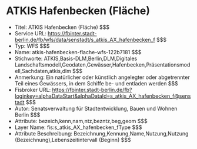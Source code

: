 # ATKIS Hafenbecken (Fläche)
- Titel: ATKIS Hafenbecken (Fläche) $$$
- Service URL: https://fbinter.stadt-berlin.de/fb/wfs/data/senstadt/s_atkis_AX_hafenbecken_f $$$
- Typ: WFS $$$
- Name: atkis-hafenbecken-flache-wfs-122b7181 $$$
- Stichworte: ATKIS,Basis-DLM,Berlin,DLM,Digitales Landschaftsmodell,Geodaten,Gewässer,Hafenbecken,Präsentationsmodell,Sachdaten,atkis,dlm $$$
- Anmerkung: Ein natürlicher oder künstlich angelegter oder abgetrennter Teil eines Gewässers, in dem Schiffe be- und entladen werden $$$
- Fisbroker URL: https://fbinter.stadt-berlin.de/fb?loginkey=alphaDataStart&alphaDataId=s_atkis_AX_hafenbecken_f@senstadt $$$
- Autor: Senatsverwaltung für Stadtentwicklung, Bauen und Wohnen Berlin $$$
- Attribute: bezeich,kenn,nam,ntz,bezntz,beg,geom $$$
- Layer Name: fis:s_atkis_AX_hafenbecken_fType $$$
- Attribute Beschreibung: Bezeichnung,Kennung,Name,Nutzung,Nutzung (Bezeichnung),Lebenszeitintervall (Beginn) $$$
